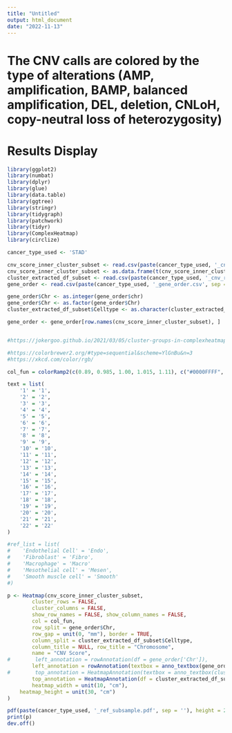 ```yaml
---
title: "Untitled"
output: html_document
date: "2022-11-13"
---
```


# The CNV calls are colored by the type of alterations (AMP, amplification, BAMP, balanced amplification, DEL, deletion, CNLoH, copy-neutral loss of heterozygosity)


# Results Display
```r
library(ggplot2)
library(numbat)
library(dplyr)
library(glue)
library(data.table)
library(ggtree)
library(stringr)
library(tidygraph)
library(patchwork)
library(tidyr)
library(ComplexHeatmap)
library(circlize)

cancer_type_used <- 'STAD'

cnv_score_inner_cluster_subset <- read.csv(paste(cancer_type_used, '_cnv_score_ref_subsample.csv', sep = ''), header = TRUE, row.names = 1, check.names=F)
cnv_score_inner_cluster_subset <- as.data.frame(t(cnv_score_inner_cluster_subset))
cluster_extracted_df_subset <- read.csv(paste(cancer_type_used, '_cnv_ref_celltype_subsample.csv', sep = ''), header = TRUE, row.names = 1, check.names=F)
gene_order <- read.csv(paste(cancer_type_used, '_gene_order.csv', sep = ''), header = TRUE, row.names = 1, check.names=F)

gene_order$Chr <- as.integer(gene_order$chr)
gene_order$Chr <- as.factor(gene_order$Chr)
cluster_extracted_df_subset$Celltype <- as.character(cluster_extracted_df_subset$Celltype)

gene_order <- gene_order[row.names(cnv_score_inner_cluster_subset), ]


#https://jokergoo.github.io/2021/03/05/cluster-groups-in-complexheatmap/

#https://colorbrewer2.org/#type=sequential&scheme=YlGnBu&n=3
#https://xkcd.com/color/rgb/

col_fun = colorRamp2(c(0.89, 0.985, 1.00, 1.015, 1.11), c("#0000FFFF", "#F0F0F0FF", "#F0F0F0FF", "#F0F0F0FF", "#FF0000FF"))

text = list(
    '1' = '1',
    '2' = '2',
    '3' = '3',
    '4' = '4',
    '5' = '5',
    '6' = '6',
    '7' = '7',
    '8' = '8',
    '9' = '9',
    '10' = '10',
    '11' = '11',
    '12' = '12',
    '13' = '13',
    '14' = '14',
    '15' = '15',
    '16' = '16',
    '17' = '17',
    '18' = '18',
    '19' = '19',
    '20' = '20',
    '21' = '21',
    '22' = '22'
)

#ref_list = list(
#    'Endothelial Cell' = 'Endo',
#    'Fibroblast' = 'Fibro',
#    'Macrophage' = 'Macro'
#    'Mesothelial cell' = 'Mesen',
#    'Smooth muscle cell' = 'Smooth'
#)

p <- Heatmap(cnv_score_inner_cluster_subset,
        cluster_rows = FALSE,
        cluster_columns = FALSE,
        show_row_names = FALSE, show_column_names = FALSE,
        col = col_fun,
        row_split = gene_order$Chr,
        row_gap = unit(0, "mm"), border = TRUE,
        column_split = cluster_extracted_df_subset$Celltype,
        column_title = NULL, row_title = "Chromosome",
        name = "CNV Score",
#        left_annotation = rowAnnotation(df = gene_order['Chr']),
        left_annotation = rowAnnotation(textbox = anno_textbox(gene_order$Chr, text, background_gp = gpar(fill = "white", col = "white"), by = "anno_block")),
#        top_annotation = HeatmapAnnotation(textbox = anno_textbox(cluster_extracted_df_subset$Celltype, ref_list, background_gp = gpar(fill = "white", col = "white"), by = "anno_block")),
        top_annotation = HeatmapAnnotation(df = cluster_extracted_df_subset['Celltype']),
        heatmap_width = unit(10, "cm"), 
    heatmap_height = unit(30, "cm")
)

pdf(paste(cancer_type_used, '_ref_subsample.pdf', sep = ''), height = 20, width = 12)
print(p)
dev.off()
```




